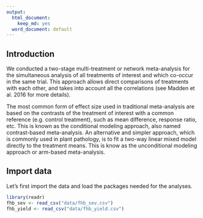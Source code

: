 ```yaml
---
output:
  html_document:
    keep_md: yes
  word_document: default
---
```




## Introduction

We conducted a two-stage multi-treatment or network meta-analysis for the simultaneous analysis of all treatments of interest and which co-occur in the same trial. This approach allows direct comparisons of treatments with each other, and takes into account all the correlations (see Madden et al. 2016 for more details). 

The most common form of effect size used in traditional meta-analysis are based on the contrasts of the treatment of interest with a common reference (e.g. control treatment), such as mean difference, response ratio, etc. This is known as the conditional modeling approach, also named contrast-based meta-analysis. An alternative and simpler approach, which is commonly used in plant pathology, is to fit a two-way linear mixed model directly to the treatment means. This is know as the unconditional modeling approach or arm-based meta-analysis. 


## Import data

Let's first import the data and load the packages needed for the analyses.

```r
library(readr)
fhb_sev <- read_csv("data/fhb_sev.csv")
fhb_yield <- read_csv("data/fhb_yield.csv")
```

